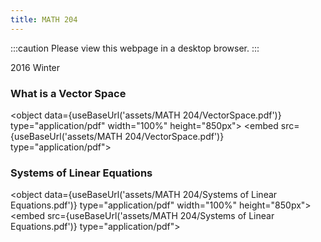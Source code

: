 ```yaml
---
title: MATH 204
---
```



:::caution
Please view this webpage in a desktop browser.
:::

2016 Winter

### What is a Vector Space
<object data={useBaseUrl('assets/MATH 204/VectorSpace.pdf')} type="application/pdf" width="100%" height="850px">
    <embed src={useBaseUrl('assets/MATH 204/VectorSpace.pdf')} type="application/pdf">
            </embed>
</object>

### Systems of Linear Equations
<object data={useBaseUrl('assets/MATH 204/Systems of Linear Equations.pdf')} type="application/pdf" width="100%" height="850px">
    <embed src={useBaseUrl('assets/MATH 204/Systems of Linear Equations.pdf')} type="application/pdf">
            </embed>
</object>